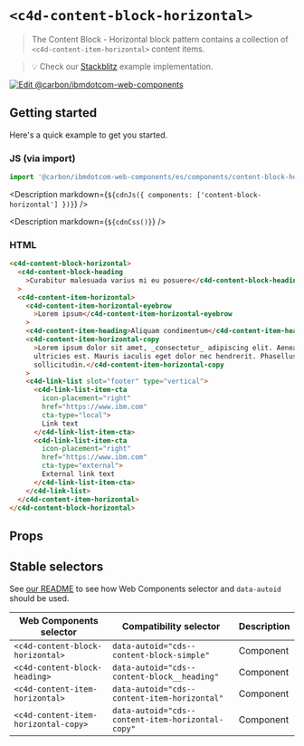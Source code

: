 
# `<c4d-content-block-horizontal>`

> The Content Block - Horizontal block pattern contains a collection of
> `<c4d-content-item-horizontal>` content items.

> 💡 Check our
> [Stackblitz](https://stackblitz.com/github/carbon-design-system/carbon-for-ibm-dotcom/tree/main/packages/web-components/examples/stackblitz/components/content-block-horizontal)
> example implementation.

[![Edit @carbon/ibmdotcom-web-components](https://codesandbox.io/static/img/play-codesandbox.svg)](https://stackblitz.com/github/carbon-design-system/carbon-for-ibm-dotcom/tree/main/packages/web-components/examples/codesandbox/components/content-block-horizontal)

## Getting started

Here's a quick example to get you started.

### JS (via import)

```javascript
import '@carbon/ibmdotcom-web-components/es/components/content-block-horizontal/index.js';
```

<Description
  markdown={`${cdnJs({ components: ['content-block-horizontal'] })}`}
/>

<Description markdown={`${cdnCss()}`} />

### HTML

```html
<c4d-content-block-horizontal>
  <c4d-content-block-heading
    >Curabitur malesuada varius mi eu posuere</c4d-content-block-heading
  >
  <c4d-content-item-horizontal>
    <c4d-content-item-horizontal-eyebrow
      >Lorem ipsum</c4d-content-item-horizontal-eyebrow
    >
    <c4d-content-item-heading>Aliquam condimentum</c4d-content-item-heading>
    <c4d-content-item-horizontal-copy
      >Lorem ipsum dolor sit amet, _consectetur_ adipiscing elit. Aenean et
      ultricies est. Mauris iaculis eget dolor nec hendrerit. Phasellus at elit
      sollicitudin.</c4d-content-item-horizontal-copy
    >
    <c4d-link-list slot="footer" type="vertical">
      <c4d-link-list-item-cta
        icon-placement="right"
        href="https://www.ibm.com"
        cta-type="local">
        Link text
      </c4d-link-list-item-cta>
      <c4d-link-list-item-cta
        icon-placement="right"
        href="https://www.ibm.com"
        cta-type="external">
        External link text
      </c4d-link-list-item-cta>
    </c4d-link-list>
  </c4d-content-item-horizontal>
</c4d-content-block-horizontal>
```

## Props

<Props of="cds-content-block-horizontal" />

<Description markdown={markdownContents} />

## Stable selectors

See
[our README](https://github.com/carbon-design-system/carbon-for-ibm-dotcom/tree/main/packages/web-components#stable-selectors-for-analytics-and-integratione2e-testing-in-web-components)
to see how Web Components selector and `data-autoid` should be used.

| Web Components selector              | Compatibility selector                            | Description |
| ------------------------------------ | ------------------------------------------------- | ----------- |
| `<c4d-content-block-horizontal>`     | `data-autoid="cds--content-block-simple"`         | Component   |
| `<c4d-content-block-heading>`        | `data-autoid="cds--content-block__heading"`       | Component   |
| `<c4d-content-item-horizontal>`      | `data-autoid="cds--content-item-horizontal"`      | Component   |
| `<c4d-content-item-horizontal-copy>` | `data-autoid="cds--content-item-horizontal-copy"` | Component   |

<Description markdown={contributing} />
